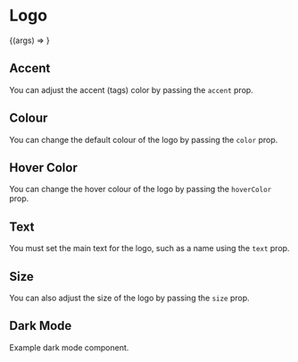 

<Meta title="Atoms | Logo" component={Logo} />

# Logo

<Preview>
  <Story
    name="Basic"
    args={{
      accent: 'gray-500',
      color: 'black',
      hoverColor: 'blue-500',
      text: 'Haseeb',
    }}
  >
    {(args) => <Logo {...args} />}
  </Story>
</Preview>

<Props story="Basic" />

## Accent

You can adjust the accent (tags) color by passing the `accent` prop.

<Preview>
  <Story name="Accent Colour">
    <div>
      <Logo
        accent="gray-500"
        color="blue-500"
        text="Haseeb"
        hoverColor="blue-500"
      />
      <Logo
        accent="gray-500"
        color="black"
        text="Haseeb"
        hoverColor="blue-500"
      />
    </div>
  </Story>
</Preview>

## Colour

You can change the default colour of the logo by passing the `color` prop.

<Preview>
  <Story name="Main Text Colour">
    <div>
      <Logo
        accent="gray-500"
        color="gray-500"
        text="Haseeb"
        hoverColor="blue-500"
      />
      <Logo
        accent="gray-500"
        color="blue-500"
        text="Haseeb"
        hoverColor="blue-500"
      />
    </div>
  </Story>
</Preview>

## Hover Color

You can change the hover colour of the logo by passing the `hoverColor` prop.

<Preview>
  <Story name="Hover Colour">
    <div>
      <Logo
        accent="gray-500"
        color="gray-500"
        text="Haseeb"
        hoverColor="blue-500"
      />
      <Logo
        accent="gray-500"
        color="gray-500"
        text="Haseeb"
        hoverColor="gray-500"
      />
    </div>
  </Story>
</Preview>

## Text

You must set the main text for the logo, such as a name using the `text` prop.

<Preview>
  <Story name="Main Text">
    <div>
      <Logo text="Haseeb" />
      <Logo text="John Smith" />
      <Logo text="xyz.io" />
      <Logo text="Random" />
    </div>
  </Story>
</Preview>

## Size

You can also adjust the size of the logo by passing the `size` prop.

<Preview>
  <Story name="Text Size">
    <div>
      <Logo accent="gray-700" size="xs" text="Haseeb" />
      <Logo accent="gray-700" size="sm" text="Haseeb" />
      <Logo accent="gray-700" size="lg" text="Haseeb" />
      <Logo accent="gray-700" size="xl" text="Haseeb" />
      <Logo accent="gray-700" size="2xl" text="Haseeb" />
      <Logo accent="gray-700" size="3xl" text="Haseeb" />
      <Logo accent="gray-700" size="4xl" text="Haseeb" />
    </div>
  </Story>
</Preview>

## Dark Mode

Example dark mode component.

<Preview>
  <Story name="Dark Mode">
    <div class={`bg-${theme.dark.background} p-5`}>
      <Logo
        accent="gray-500"
        color={theme.dark.text}
        hoverColor={theme.colors.primary}
        text="Haseeb"
      />
    </div>
  </Story>
</Preview>
